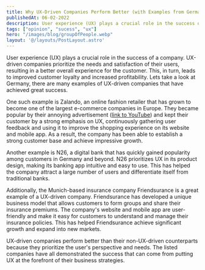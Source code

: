 ```yaml
---
title: Why UX-Driven Companies Perform Better (with Examples from Germany)
publishedAt: 06-02-2022
description: User experience (UX) plays a crucial role in the success of a company, and UX-driven companies in Germany, such as Zalando and N26, demonstrate the benefits of prioritizing the user's perspective and needs.
tags: ["opinion", "sucess", "ux"]
hero: "/images/blog/groupOfPeople.webp"
layout: '@/layouts/PostLayout.astro'
---
```


User experience (UX) plays a crucial role in the success of a company. 
UX-driven companies prioritize the needs and satisfaction of their users, resulting in a better overall experience for the customer. This, in turn, leads to improved customer loyalty and increased profitability. 
Lets take a look at Germany, there are many examples of UX-driven companies that have achieved great success.

One such example is Zalando, an online fashion retailer that has grown to become one of the largest e-commerce companies in Europe. They became popular by their annoying advertisement ([link to YouTube](https://www.youtube.com/watch?v=AI2y4GikP20)) and kept their customer by a strong emphasis on UX, continuously gathering user feedback and using it to improve the shopping experience on its website and mobile app. As a result, the company has been able to establish a strong customer base and achieve impressive growth.

Another example is N26, a digital bank that has quickly gained popularity among customers in Germany and beyond. N26 prioritizes UX in its product design, making its banking app intuitive and easy to use. This has helped the company attract a large number of users and differentiate itself from traditional banks.

Additionally, the Munich-based insurance company Friendsurance is a great example of a UX-driven company. Friendsurance has developed a unique business model that allows customers to form groups and share their insurance premiums. The company's website and mobile app are user-friendly and make it easy for customers to understand and manage their insurance policies. This has helped Friendsurance achieve significant growth and expand into new markets.

UX-driven companies perform better than their non-UX-driven counterparts because they prioritize the user's perspective and needs. The listed companies have all demonstrated the success that can come from putting UX at the forefront of their business strategies.